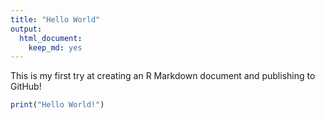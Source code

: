 ```yaml
---
title: "Hello World"
output: 
  html_document: 
    keep_md: yes
---
```

This is my first try at creating an R Markdown document and publishing to GitHub!

```r
print("Hello World!")
```
